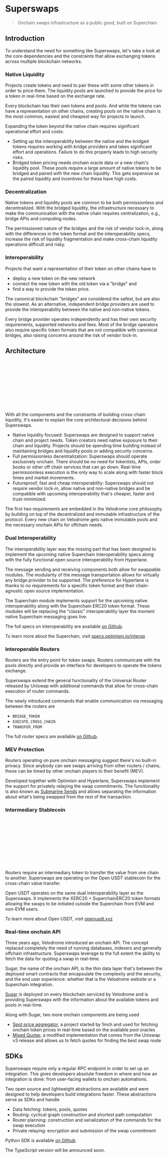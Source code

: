 
# Superswaps

> Onchain swaps infrastructure as a public good, built on Superchain.

## Introduction <a id="introduction"></a>

To understand the need for something like Superswaps, let's take a look at the
core dependencies and the constraints that allow exchanging tokens across
multiple blockchain networks.

### Native Liquidity

Projects create tokens and need to pair these with some other tokens in order
to price them. The liquidity pools are launched to provide the price for a
token in real-time based on the exchange rate.

Every blockchain has their own tokens and pools. And while the tokens can have
a representation on other chains, creating pools on the native chain is the
most common, easiest and cheapest way for projects to launch.

Expanding the token beyond the native chain requires significant operational
effort and costs:

- Setting up the interoperability between the native and the bridged tokens
  requires working with bridge providers and takes significant effort and
  operations. Failure to do this properly leads to high security risks.
- Bridged token pricing needs onchain oracle data or a new chain's liquidity
  pool. These pools require a large amount of native tokens to be bridged and
  paired with the new chain liquidity. This gets expensive as the paired
  liquidity and incentives for these have high costs.

### Decentralization

Native tokens and liquidity pools are common to be both permissionless and
decentralized. With the bridged liquidity, the infrastructure necessary to make
the communication with the native chain requires centralization, e.g., bridge
APIs and computing nodes.

The permissioned nature of the bridges and the risk of vendor lock-in, along
with the differences in the token format and the interoperability specs,
increase the risk of liquidity fragmentation and make cross-chain liquidity
operations difficult and risky.

### Interoperability

Projects that want a representation of their token on other chains have to

- deploy a new token on the new network
- connect the new token with the old token via a "bridge" and
- find a way to provide the token price.

The canonical blockchain "bridges" are considered the safest, but are also the
slowest. As an alternative, independent bridge providers are used to provide
the interoperability between the native and non-native tokens.

Every bridge provider operates independently and has their own security
requirements, supported networks and fees. Most of the bridge operators also
require specific token formats that are not compatible with canonical bridges,
also raising concerns around the risk of vendor lock-in.

## Architecture <a id="architecture"></a>

<SVG src="/svg/docs/superswaps.svg" className="w-full max-w-full h-auto mt-4" />

With all the components and the constraints of building cross-chain liquidity,
it's easier to explain the core architectural decisions behind Superswaps.

- Native liquidity focused: Superswaps are designed to support native chain and
  project needs. Token creators need native exposure to their chain and
  liquidity. Projects should be spending time building instead of maintaining
  bridges and liquidity pools or adding security concerns.
- Full permissionless decentralization: Superswaps should operate exclusively
  onchain. There should be no need for tokenlists, APIs, order books or other
  off chain services that can go down. Real-time permissionless execution is
  the only way to scale along with faster block times and market movements.
- Futureproof, fast and cheap interoperability: Superswaps should not require
  vendor lock-in, allow native and non-native bridges and be compatible with
  upcoming interoperability that's cheaper, faster and trust-minimized.

The first two requirements are embedded in the Velodrome core philosophy by
building on top of the decentralized and immutable infrastructure of the
protocol. Every new chain on Velodrome gets native immutable pools and the
necessary onchain APIs for offchain needs.

### Dual Interoperability

The interoperability layer was the missing part that has been designed to
implement the upcoming native Superchain interoperability specs along with the
fully functional open source interoperability from Hyperlane.

The message sending and receiving components both allow for swappable modules.
The modularity of the message transportation allows for virtually any bridge
provider to be supported. The preference for Hyperlane is thanks to no
requirements for a specific token format and their chain-agnostic open source
implementation.

The Superchain module implements support for the upcoming native
interoperability along with the Superchain ERC20 token format. These modules
will be replacing the "classic" interoperability layer the moment native
Superchain messaging goes live.

The full specs on interoperability are available
[on Github](https://github.com/velodrome-finance/superchain-contracts/blob/main/SPECIFICATION.md#features).

To learn more about the Superchain, visit [specs.optimism.io/interop](https://specs.optimism.io/interop)

### Interoperable Routers

Routers are the entry point for token swaps. Routers communicate with the pools
directly and provide an interface for developers to operate the tokens
exchange.

Superswaps extend the general functionality of the Universal Router released by
Uniswap with additional commands that allow for cross-chain execution of router
commands.

The newly introduced commands that enable communication via messaging between
the routers are

- `BRIDGE_TOKEN`
- `EXECUTE_CROSS_CHAIN`
- `TRANSFER_FROM`

The full router specs are available
[on Github](https://github.com/velodrome-finance/universal-router/blob/main/SPECIFICATION.md#technical-architecture).

### MEV Protection

Routers operating on pure onchain messaging suggest there's no built-in
privacy. Since anybody can see swaps arriving from other routers / chains,
these can be timed by other onchain players to their benefit (MEV).

Developed together with Optimism and Hyperlane, Superswaps implement the
support for privately relaying the swap commitments. The functionality is also
known as [Submarine Sends](https://libsubmarine.org) and allows separating the
information about what's being swapped from the rest of the transaction.

### Intermediary Stablecoin

<SVG src="/svg/docs/superpools.svg" className="w-full max-w-full h-auto mt-4" />

Routers require an intermediary token to transfer the value from one chain to
another. Superswaps are operating on the Open USDT stablecoin for the
cross-chain value transfer.

Open USDT operates on the same dual interoperability layer as the Superswaps.
It implements the XERC20 + SuperchainERC20 token formats allowing the swaps to
be initiated outside the Superchain from EVM and non-EVM users.

To learn more about Open USDT, visit [openusdt.xyz](https://openusdt.xyz)

### Real-time onchain API

Three years ago, Velodrome introduced an onchain API. The concept replaced
completely the need of running databases, indexers and generally offchain
infrastructure. Superswaps leverage to the full extent the ability to fetch the
data for quoting a swap in real-time.

Sugar, the name of the onchain API, is the thin data layer that's between the
deployed smart contracts that encapsulate the complexity and the security, and
the end user experience: whether that is the Velodrome website or a Superchain
integration.

[Sugar](https://github.com/velodrome-finance/sugar/) is deployed on every
blockchain serviced by Velodrome and is providing Superswaps with the
information about the available tokens and pools in real-time.

Along with Sugar, two more onchain components are being used

- [Spot price aggregator](https://github.com/velodrome-finance/spot-price-aggregator),
  a project started by 1inch and used for fetching onchain token prices in
  real-time based on the available pool oracles
- [Mixed Quoter](https://github.com/velodrome-finance/slipstream/blob/main/contracts/periphery/lens/MixedRouteQuoterV1.sol),
  a modified implementation that comes from the Uniswap v3 release and allows
  us to fetch quotes for finding the best swap route

## SDKs <a id="sdks"></a>

Superswaps require only a regular RPC endpoint in order to set up an
integration. This gives developers absolute freedom in where and how an
integration is done: from user-facing wallets to onchain automations.

Two open source and lightweight abstractions are available and were designed to
help developers build integrations faster. These abstractions serve as SDKs and
handle

- Data fetching: tokens, pools, quotes
- Routing: cyclical graph construction and shortest path computation
- Router planning: construction and serialization of the commands for the swap
  execution
- Private relaying: encryption and submission of the swap commitment

Python SDK is available [on Github](https://github.com/velodrome-finance/sugar-sdk).

The TypeScript version will be announced soon.
